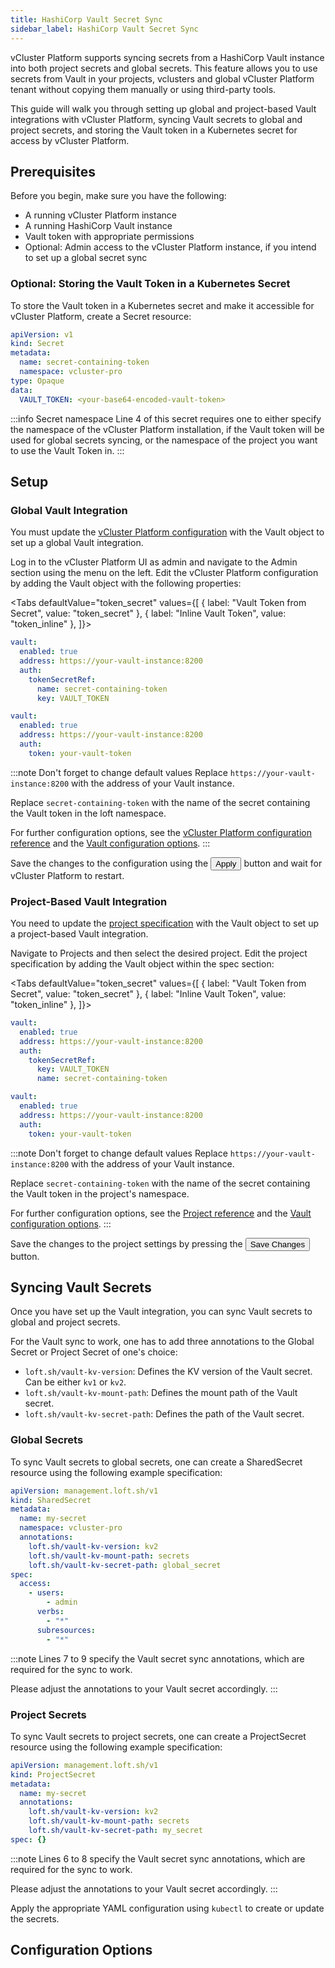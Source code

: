 ```yaml
---
title: HashiCorp Vault Secret Sync
sidebar_label: HashiCorp Vault Secret Sync
---
```




vCluster Platform supports syncing secrets from a HashiCorp Vault instance into both project secrets and global secrets.
This feature allows you to use secrets from Vault in your projects, vclusters and global vCluster Platform tenant without copying them manually or using third-party tools.

This guide will walk you through setting up global and project-based Vault integrations with vCluster Platform, syncing Vault secrets to global and project secrets, and storing the Vault token in a Kubernetes secret for access by vCluster Platform.

## Prerequisites

Before you begin, make sure you have the following:

- A running vCluster Platform instance
- A running HashiCorp Vault instance
- Vault token with appropriate permissions
- Optional: Admin access to the vCluster Platform instance, if you intend to set up a global secret sync

### Optional: Storing the Vault Token in a Kubernetes Secret

To store the Vault token in a Kubernetes secret and make it accessible for vCluster Platform, create a Secret resource:

```yaml {5}
apiVersion: v1
kind: Secret
metadata:
  name: secret-containing-token
  namespace: vcluster-pro
type: Opaque
data:
  VAULT_TOKEN: <your-base64-encoded-vault-token>
```

:::info Secret namespace
Line 4 of this secret requires one to either specify the namespace of the vCluster Platform installation, if the Vault token will be used for global secrets syncing, or the namespace of the project you want to use the Vault Token in.
:::

## Setup

### Global Vault Integration

You must update the [vCluster Platform configuration](/platform/api/resources/config.mdx) with the Vault object to set up a global Vault integration.

<Flow id="hashicorp-vault-global-setup">
  <Step>
    Log in to the vCluster Platform UI as admin and navigate to the <NavStep>Admin</NavStep> section using the menu on the left.
  </Step>
  <Step>
    Edit the vCluster Platform configuration by adding the Vault object with the following
    properties:

  <Tabs defaultValue="token_secret" values={[
    { label: "Vault Token from Secret", value: "token_secret" },
    { label: "Inline Vault Token", value: "token_inline" },
  ]}>

  <TabItem value="token_secret">

```yaml
vault:
  enabled: true
  address: https://your-vault-instance:8200
  auth:
    tokenSecretRef:
      name: secret-containing-token
      key: VAULT_TOKEN
```

  </TabItem>

  <TabItem value="token_inline">

```yaml
vault:
  enabled: true
  address: https://your-vault-instance:8200
  auth:
    token: your-vault-token
```

  </TabItem>

  </Tabs>

:::note Don't forget to change default values
Replace `https://your-vault-instance:8200` with the address of your Vault instance.

Replace `secret-containing-token` with the name of the secret containing the Vault token in the loft namespace.

For further configuration options, see the [vCluster Platform configuration reference](/platform/api/resources/config.mdx) and the [Vault configuration options](#configuration-options).
:::

  </Step>
  <Step>Save the changes to the configuration using the <Button>Apply</Button> button and wait for vCluster Platform to restart.</Step>
</Flow>

### Project-Based Vault Integration

You need to update the [project specification](/platform/api/resources/project/README.mdx) with the Vault object to set up a project-based Vault integration.

<Flow id="hashicorp-vault-project-setup">
  <Step>
    Navigate to <NavStep>Projects</NavStep> and then select the desired project.
  </Step>
  <Step>
    Edit the project specification by adding the Vault object within the spec section:

  <Tabs defaultValue="token_secret" values={[
    { label: "Vault Token from Secret", value: "token_secret" },
    { label: "Inline Vault Token", value: "token_inline" },
  ]}>

  <TabItem value="token_secret">

```yaml
vault:
  enabled: true
  address: https://your-vault-instance:8200
  auth:
    tokenSecretRef:
      key: VAULT_TOKEN
      name: secret-containing-token
```

  </TabItem>

  <TabItem value="token_inline">

```yaml
vault:
  enabled: true
  address: https://your-vault-instance:8200
  auth:
    token: your-vault-token
```

  </TabItem>

  </Tabs>

:::note Don't forget to change default values
Replace `https://your-vault-instance:8200` with the address of your Vault instance.

Replace `secret-containing-token` with the name of the secret containing the Vault token in the project's namespace.

For further configuration options, see the [Project reference](/platform/api/resources/project/README.mdx) and the [Vault configuration options](#configuration-options).
:::

  </Step>
  <Step>
    Save the changes to the project settings by pressing the <Button>Save Changes</Button> button.
  </Step>
</Flow>

## Syncing Vault Secrets

Once you have set up the Vault integration, you can sync Vault secrets to global and project secrets.

For the Vault sync to work, one has to add three annotations to the Global Secret or Project Secret of one's choice:

- `loft.sh/vault-kv-version`: Defines the KV version of the Vault secret. Can be either `kv1` or `kv2`.
- `loft.sh/vault-kv-mount-path`: Defines the mount path of the Vault secret.
- `loft.sh/vault-kv-secret-path`: Defines the path of the Vault secret.

### Global Secrets

To sync Vault secrets to global secrets, one can create a SharedSecret resource using the following example specification:

```yaml {7-9}
apiVersion: management.loft.sh/v1
kind: SharedSecret
metadata:
  name: my-secret
  namespace: vcluster-pro
  annotations:
    loft.sh/vault-kv-version: kv2
    loft.sh/vault-kv-mount-path: secrets
    loft.sh/vault-kv-secret-path: global_secret
spec:
  access:
    - users:
        - admin
      verbs:
        - "*"
      subresources:
        - "*"
```

:::note
Lines 7 to 9 specify the Vault secret sync annotations, which are required for the sync to work.

Please adjust the annotations to your Vault secret accordingly.
:::

### Project Secrets

To sync Vault secrets to project secrets, one can create a ProjectSecret resource using the following example specification:

```yaml {6-8}
apiVersion: management.loft.sh/v1
kind: ProjectSecret
metadata:
  name: my-secret
  annotations:
    loft.sh/vault-kv-version: kv2
    loft.sh/vault-kv-mount-path: secrets
    loft.sh/vault-kv-secret-path: my_secret
spec: {}
```

:::note
Lines 6 to 8 specify the Vault secret sync annotations, which are required for the sync to work.

Please adjust the annotations to your Vault secret accordingly.
:::

Apply the appropriate YAML configuration using `kubectl` to create or update the secrets.

## Configuration Options

<PartialVault />
